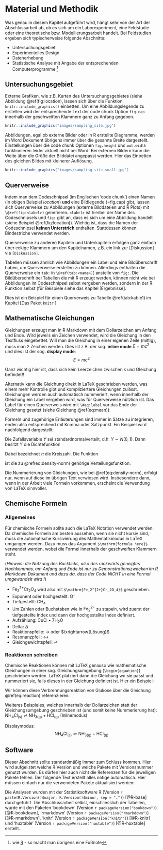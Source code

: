 # Material und Methodik

Was genau in diesem Kapitel aufgeführt wird, hängt sehr von der Art der Abschlussarbeit ab, ob es sich um ein Laborexperiment, eine Feldstudie oder eine theoretische bzw. Modellierungsarbeit handelt. Bei Feldstudien ergeben sich typischerweise folgende Abschnitte:

- Untersuchungsgebiet
- Experimentelles Design
- Datenerhebung
- Statistische Analyse mit Angabe der entsprechenden Computerprogramme ^[wie [R](https://cran.r-project.org/) - so macht man übrigens eine Fußnote]


## Untersuchungsgebiet 

Externe Grafiken, wie z.B. Karten des Untersuchungsgebietes (siehe Abbildung \@ref(fig:location), lassen sich über die Funktion `knitr::include_graphics()` einbetten. Um eine Abbildungslegende zu erstellen wird der entsprechende Text der code chunk Option `fig.cap` innerhalb der geschweiften Klammern ganz zu Anfang gegeben.

```r
knitr::include_graphics("images/sampling_site.jpg")
```

Abbildungen, egal ob externe Bilder oder in R erstellte Diagramme, werden im Word Dokument übrigens immer über die gesamte Breite dargestellt. Einstellungen über die code chunk Optionen `fig.height` und `out.width` funktionieren leider aktuell nicht bei Word! Bei externen Bildern kann die Weite über die Größe der Bilddatei angepasst werden. Hier das Einbetten des gleichen Bildes mit kleinerer Auflösung. 

```r
knitr::include_graphics("images/sampling_site_small.jpg")
```


## Querverweise

Indem man dem Codeschnipsel (im Englischen 'code chunk') einen Namen (in obigen Beispiel *location*) **und** eine Bildlegende (=fig.cap) gibt, lassen sich Querverweise zu Abbildungen (externe Bilddateien und R Plots) mit `\@ref(fig:<label>)` generieren. `<label>` ist hierbei der Name des Codeschnipsels und `fig:` gibt an, dass es sich um eine Abbildung handelt (siehe Beispiel \@ref(fig:location)). Wichtig ist, dass die Namen der Codeschnipsel **keinen Unterstrich** enthalten. Stattdessen können Bindestriche verwendet werden.

Querverweise zu anderen Kapiteln und Unterkapiteln erfolgen ganz einfach über eckige Klammern um den Kapitelnamen, z.B. ein link zur [Diskussion] via `[Diskussion]`.

Tabellen müssen ähnlich wie Abbildungen ein Label und eine Bildüberschrift haben, um Querverweise erstellen zu können. Allerdings enthalten die Querverweise ein `tab:` in `\@ref(tab:<name>)`) anstelle von `fig:`. Die Bildüberschrift bei Tabellen die mit R erzeugt werden, können nicht wie bei Abbildungen im Codeschnipsel selbst vergeben werden, sondern in der R Funktion selbst (für Beispiele siehe das Kapitel [Ergebnisse]. 

Dies ist ein Beispiel für einen Querverweis zu Tabelle \@ref(tab:kable1) im Kapitel [Das Paket `knitr` ].


## Mathematische Gleichungen

Gleichungen erzeugt man in R Markdown mit dem Dollarzeichen am Anfang und Ende. Wird jeweils ein Zeichen verwendet, wird die Gleichung in den Textfluss eingebettet. Will man die Gleichung in einer eigenen Zeile (mittig), muss man 2 Zeichen werden. Dies ist z.B. der sog. **inline mode** $E = mc^2$ und dies ist der sog. **display mode**: $$E = mc^2$$

Ganz wichtig hier ist, dass sich kein Leerzeichen zwischen `$` und Gleichung befindet!!

Alternativ kann die Gleichung direkt in LaTeX geschrieben werden, was einem mehr Kontrolle gibt und kompliziertere Gleichungen zulässt. Gleichungen werden auch automatisch nummeriert, wenn innerhalb der Gleichung ein Label vergeben wird, was für Querverweise nützlich ist. Das Label für einen Querverweis wird mit `\#eq:label` vor das Ende der Gleichung gesetzt (siehe Gleichung \@ref(eq:mean)): 

\begin{equation}
  \bar{X} = \frac{\sum_{i=1}^n X_i}{n} 
  (\#eq:mean)
\end{equation}

Formeln und zugehörige Erläuterungen sind immer in Sätze zu integrieren, enden also entsprechend mit Komma oder Satzpunkt. Ein Beispiel wird nachfolgend dargestellt:

Die Zufallsvariable $Y$ sei standardnormalverteilt, d.h. $Y \sim N(0,1)$. Dann besitzt $Y$ die Dichtefunktion

\begin{equation}
  f_{Y}(y)=\varphi(y) \stackrel{\mathrm{def}}{=} \frac{1}{\sqrt{2 \pi}} \exp \left\{ -\frac{y^2}{2} \right\}, y \in \mathbb{R}.
  (\#eq:density-norm)
\end{equation}

Dabei bezeichnet $\pi$ die Kreiszahl. Die Funktion

\begin{equation}
  F_{Y}(y)=\Phi(y) \stackrel{\mathrm{def}}{=} \int_{-\infty}^y \varphi(x) \,\mathrm{d}x, \quad y \in \mathbb{R}
  (\#eq:dist-func)
\end{equation}

ist die zu \@ref(eq:density-norm) gehörige Verteilungsfunktion.

Die Nummerierung von Gleichungen, wie bei \@ref(eq:density-norm), erfolgt nur, wenn auf diese im übrigen Text verwiesen wird. Insbesondere dann, wenn in der Arbeit viele Formeln vorkommen, erscheint die Verwendung von LaTeX sinnvoller.


## Chemische Formeln

### Allgemeines

Für chemische Formeln sollte auch die LaTeX  Notation verwendet werden. Da chemische Formeln am besten aussehen, wenn sie nicht kursiv sind, muss die automatische Kursivierung des Mathematikmodus in LaTeX umgangen werden. Dazu muss das Argument `$\mathrm{formula here}$` verwendet werden, wobei die Formel innerhalb der geschweiften Klammern steht. 

(*Hinweis: die Nutzung des Backticks, also des rückwärts geneigtes Hochkommas, am Anfang und Ende ist nur zu Demonstrationszwecken im R Markdown Dokument und dazu da, dass der Code NICHT in eine Formal umgewandelt wird !*)

- $\mathrm{Fe_2^{2+}Cr_2O_4}$ wird also mit `$\mathrm{Fe_2^{2+}Cr_2O_4}$` geschrieben.
- Exponent oder hochgestellt: $\mathrm{O^-}$
- Tiefgestellt: $\mathrm{CH_4}$
- Um Zahlen oder Buchstaben wie in $\mathrm{Fe_2^{2+}}$ zu stapeln, wird zuerst der tiefgestellte Index und dann der hochgestellte Index definiert.
- Aufzählung: CuCl $\bullet$ $\mathrm{7H_{2}O}$
- Delta: $\Delta$
- Reaktionspfeile: $\longrightarrow$ oder  $\xrightarrow{Lösung}$
- Resonanzpfeil: $\leftrightarrow$
- Gleichgewichtspfeil: $\rightleftharpoons$

### Reaktionen schreiben

Chemische Reaktionen können mit LaTeX genauso wie mathematische Gleichungen in einer sog. Gleichungsumgebung (`\begin{equation}`) geschrieben werden. LaTeX platziert dann die Gleichung wo sie passt und nummeriert sie, falls dieses in der Gleichung definiert ist. Hier ein Beispiel:

\begin{equation}
  \mathrm{C_6H_{12}O_6 + 6O_2} \longrightarrow \mathrm{6CO_2 + 6H_2O}
  (\#eq:reaction)
\end{equation}

Wir können diese Verbrennungsreaktion von Glukose über die Gleichung \@ref(eq:reaction) referenzieren.

Weiteres Beispieles, welches innerhalb der Dollarzeichen statt der Gleichungsumgebung geschrieben ist (und somit keine Nummerierung hat): $\mathrm{NH_4Cl_{(s)}} \rightleftharpoons \mathrm{NH_{3(g)}+HCl_{(g)}}$ (Inlinemodus)

Displaymodus: $$\mathrm{NH_4Cl_{(s)}} \rightleftharpoons \mathrm{NH_{3(g)}+HCl_{(g)}}$$


## Software

Dieser Abschnitt sollte standardmäßig immer zum Schluss kommen. Hier wird aufgelistet welche R Version und welche Pakete mit Versionsnummer genutzt wurden. Es dürfen hier auch nicht die Referenzen für die jeweiligen Pakete fehlen. Der folgende Text erstellt alles nötige automatisch. Hier müssen einfach nur die verwendeten Pakete aktualisiert werden:

Die Analysen wurden mit der Statistiksoftware R (Version `r paste(R.Version()$major, R.Version()$minor, sep = ".")`) [@R-base] durchgeführt. Die Abschlussarbeit selbst, einschliesslich der Tabellen, wurde mit den Paketen 'bookdown' (Version `r packageVersion("bookdown")`) [@R-bookdown], 'rmarkdown' (Version `r packageVersion("rmarkdown")`) [@R-rmarkdown], 'knitr' (Version `r packageVersion("knitr")`) [@R-knitr] und 'huxtable' (Version `r packageVersion("huxtable")`) [@R-huxtable] erstellt. 


<!-- Wenn das naechste Kapitel auf einer neuen Seite beginnen soll, den \newpage LaTeX Befehl verwenden: -->
\newpage